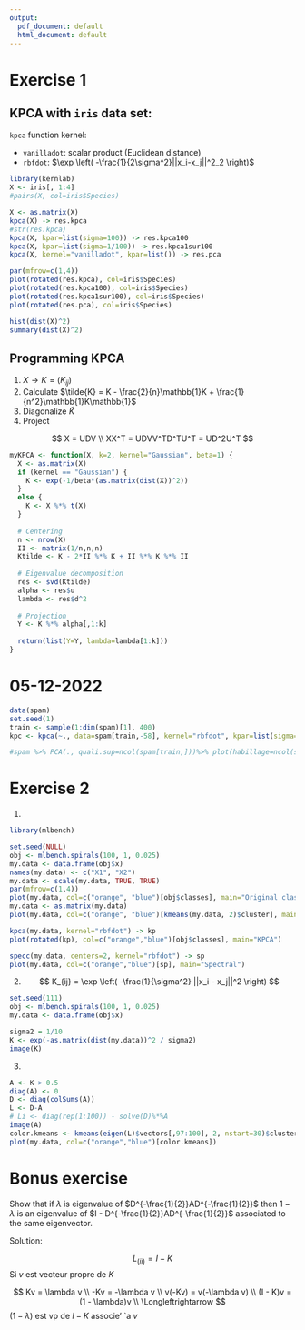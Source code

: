 ```yaml
---
output:
  pdf_document: default
  html_document: default
---
```

# Exercise 1

## KPCA with `iris` data set:

`kpca` function kernel:

- `vanilladot`: scalar product (Euclidean distance)
- `rbfdot`: $\exp \left( -\frac{1}{2\sigma^2}||x_i-x_j||^2_2 \right)$

```r
library(kernlab)
X <- iris[, 1:4]
#pairs(X, col=iris$Species)

X <- as.matrix(X)
kpca(X) -> res.kpca
#str(res.kpca)
kpca(X, kpar=list(sigma=100)) -> res.kpca100
kpca(X, kpar=list(sigma=1/100)) -> res.kpca1sur100
kpca(X, kernel="vanilladot", kpar=list()) -> res.pca

par(mfrow=c(1,4))
plot(rotated(res.kpca), col=iris$Species)
plot(rotated(res.kpca100), col=iris$Species)
plot(rotated(res.kpca1sur100), col=iris$Species)
plot(rotated(res.pca), col=iris$Species)

hist(dist(X)^2)
summary(dist(X)^2)
```

## Programming KPCA

1. $X \rightarrow K=(K_{ij})$
2. Calculate $\tilde{K} = K - \frac{2}{n}\mathbb{1}K + \frac{1}{n^2}\mathbb{1}K\mathbb{1}$
3. Diagonalize $\tilde{K}$
4. Project

$$
X = UDV \\
XX^T = UDVV^TD^TU^T = UD^2U^T
$$

```r
myKPCA <- function(X, k=2, kernel="Gaussian", beta=1) {
  X <- as.matrix(X)
  if (kernel == "Gaussian") {
    K <- exp(-1/beta*(as.matrix(dist(X))^2))
  }
  else {
    K <- X %*% t(X)
  }
  
  # Centering
  n <- nrow(X)
  II <- matrix(1/n,n,n)
  Ktilde <- K - 2*II %*% K + II %*% K %*% II
  
  # Eigenvalue decomposition
  res <- svd(Ktilde)
  alpha <- res$u
  lambda <- res$d^2
  
  # Projection
  Y <- K %*% alpha[,1:k]
  
  return(list(Y=Y, lambda=lambda[1:k]))
}
```

# 05-12-2022

```r
data(spam)
set.seed(1)
train <- sample(1:dim(spam)[1], 400)
kpc <- kpca(~., data=spam[train,-58], kernel="rbfdot", kpar=list(sigma=1/1000), features=2)

#spam %>% PCA(., quali.sup=ncol(spam[train,]))%>% plot(habillage=ncol(spam[train,]), choix="ind")
```

# Exercise 2

1.
```r
library(mlbench)

set.seed(NULL)
obj <- mlbench.spirals(100, 1, 0.025)
my.data <- data.frame(obj$x)
names(my.data) <- c("X1", "X2")
my.data <- scale(my.data, TRUE, TRUE)
par(mfrow=c(1,4))
plot(my.data, col=c("orange", "blue")[obj$classes], main="Original classes")
my.data <- as.matrix(my.data)
plot(my.data, col=c("orange", "blue")[kmeans(my.data, 2)$cluster], main="kmeans")

kpca(my.data, kernel="rbfdot") -> kp
plot(rotated(kp), col=c("orange","blue")[obj$classes], main="KPCA")

specc(my.data, centers=2, kernel="rbfdot") -> sp
plot(my.data, col=c("orange","blue")[sp], main="Spectral")
```

2.
$$
K_{ij} =  \exp \left( -\frac{1}{\sigma^2} ||x_i - x_j||^2 \right)
$$
```r
set.seed(111)
obj <- mlbench.spirals(100, 1, 0.025)
my.data <- data.frame(obj$x)

sigma2 = 1/10
K <- exp(-as.matrix(dist(my.data))^2 / sigma2)
image(K)
```

3.
```r
A <- K > 0.5
diag(A) <- 0
D <- diag(colSums(A))
L <- D-A
# Li <- diag(rep(1:100)) - solve(D)%*%A
image(A)
color.kmeans <- kmeans(eigen(L)$vectors[,97:100], 2, nstart=30)$cluster
plot(my.data, col=c("orange","blue")[color.kmeans])
```


# Bonus exercise

Show that if $\lambda$ is eigenvalue of $D^{-\frac{1}{2}}AD^{-\frac{1}{2}}$ then $1-\lambda$ is an eigenvalue of $I - D^{-\frac{1}{2}}AD^{-\frac{1}{2}}$ associated to the same eigenvector.

Solution:

$$L_{(ii)} = I - K$$
Si $v$ est vecteur propre de $K$

$$
Kv = \lambda v \\
-Kv = -\lambda v \\
v(-Kv) = v(-\lambda v) \\
(I - K)v  = (1 - \lambda)v \\
\Longleftrightarrow
$$
$(1-\lambda)$ est vp de $I-K$ associe' `a $v$

